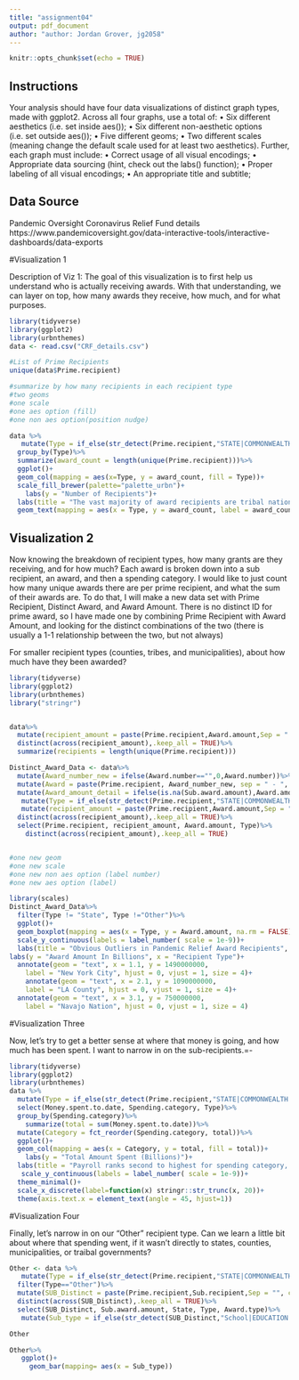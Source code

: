 ```yaml
---
title: "assignment04"
output: pdf_document
author: "author: Jordan Grover, jg2058"
---
```


```r
knitr::opts_chunk$set(echo = TRUE)


```

## Instructions

Your analysis should have four data visualizations of distinct graph types, made with ggplot2. Across all
four graphs, use a total of:
• Six different aesthetics (i.e. set inside aes());
• Six different non-aesthetic options (i.e. set outside aes());
• Five different geoms;
• Two different scales (meaning change the default scale used for at least two aesthetics).
Further, each graph must include:
• Correct usage of all visual encodings;
• Appropriate data sourcing (hint, check out the labs() function);
• Proper labeling of all visual encodings;
• An appropriate title and subtitle;

## Data Source

Pandemic Oversight Coronavirus Relief Fund details
https://www.pandemicoversight.gov/data-interactive-tools/interactive-dashboards/data-exports

#Visualization 1

Description of Viz 1: The goal of this visualization is to first help us understand who is actually receiving awards. With that understanding, we can layer on top, how many awards they receive, how much, and for what purposes. 

```r
library(tidyverse)
library(ggplot2)
library(urbnthemes)
data <- read.csv("CRF_details.csv")

#List of Prime Recipients
unique(data$Prime.recipient)

#summarize by how many recipients in each recipient type
#two geoms
#one scale
#one aes option (fill)
#one non aes option(position nudge)

data %>%
   mutate(Type = if_else(str_detect(Prime.recipient,"STATE|COMMONWEALTH|GOVERNOR"),"State", if_else(str_detect(Prime.recipient,"COUNTY"),"County",if_else(str_detect(Prime.recipient,"TRIBE|NATION|TRIBAL|NATIVE|INDIAN|COUNCIL|COMMUNITY|RANCHERIA"), "Tribe",if_else(str_detect(Prime.recipient,"CITY|MUNICIPALITY|VILLAGE|TOWN|PUBELO"), "City, Town, or Village","Other")))))%>%
  group_by(Type)%>%
  summarize(award_count = length(unique(Prime.recipient)))%>%
  ggplot()+
  geom_col(mapping = aes(x=Type, y = award_count, fill = Type))+
  scale_fill_brewer(palette="palette_urbn")+
    labs(y = "Number of Recipients")+
  labs(title = "The vast majority of award recipients are tribal nations",subtitle = "Number of recipients by recipient type",caption = "Source: Pandemicoversight.gov")+
  geom_text(mapping = aes(x = Type, y = award_count, label = award_count),position = position_nudge(y = +20))

```

## Visualization 2

Now knowing the breakdown of recipient types, how many grants are they receiving, and for how much? Each award is broken down into a sub recipient, an award, and then a spending category. I would like to just count how many unique awards there are per prime recipient, and what the sum of their awards are. To do that, I will make a new data set with Prime Recipient, Distinct Award, and Award Amount. There is no distinct ID for prime award, so I have made one by combining Prime Recipient with Award Amount, and looking for the distinct combinations of the two (there is usually a 1-1 relationship between the two, but not always)

For smaller recipient types (counties, tribes, and municipalities), about how much have they been awarded?


```r
library(tidyverse)
library(ggplot2)
library(urbnthemes)
library("stringr")


data%>%
  mutate(recipient_amount = paste(Prime.recipient,Award.amount,Sep = " ", callapse = NULL))%>%
  distinct(across(recipient_amount),.keep_all = TRUE)%>%
  summarize(recipients = length(unique(Prime.recipient)))

Distinct_Award_Data <- data%>%
  mutate(Award_number_new = ifelse(Award.number=="",0,Award.number))%>%
  mutate(Award = paste(Prime.recipient, Award_number_new, sep = " - ", collapse = NULL)) %>%
  mutate(Award_amount_detail = ifelse(is.na(Sub.award.amount),Award.amount,Sub.award.amount))%>%
   mutate(Type = if_else(str_detect(Prime.recipient,"STATE|COMMONWEALTH|GOVERNOR"),"State", if_else(str_detect(Prime.recipient,"COUNTY"),"County",if_else(str_detect(Prime.recipient,"TRIBE|NATION|TRIBAL|NATIVE|INDIAN|COUNCIL|COMMUNITY|RANCHERIA"), "Tribe",if_else(str_detect(Prime.recipient,"CITY|MUNICIPALITY|VILLAGE|TOWN|PUBELO"), "City, Town, or Village","Other")))))%>%
   mutate(recipient_amount = paste(Prime.recipient,Award.amount,Sep = " ", callapse = NULL))%>%
  distinct(across(recipient_amount),.keep_all = TRUE)%>%
  select(Prime.recipient, recipient_amount, Award.amount, Type)%>%
    distinct(across(recipient_amount),.keep_all = TRUE) 


#one new geom
#one new scale
#one new non aes option (label number)
#one new aes option (label)

library(scales)
Distinct_Award_Data%>%
  filter(Type != "State", Type !="Other")%>%
  ggplot()+
  geom_boxplot(mapping = aes(x = Type, y = Award.amount, na.rm = FALSE))+
  scale_y_continuous(labels = label_number( scale = 1e-9))+
  labs(title = "Obvious Outliers in Pandemic Relief Award Recipients", subtitle = "Distribution of pandemic spending amongst localities", caption = "Source: Pandemicoversight.gov")+
labs(y = "Award Amount In Billions", x = "Recipient Type")+
  annotate(geom = "text", x = 1.1, y = 1490000000, 
    label = "New York City", hjust = 0, vjust = 1, size = 4)+
    annotate(geom = "text", x = 2.1, y = 1090000000, 
    label = "LA County", hjust = 0, vjust = 1, size = 4)+
  annotate(geom = "text", x = 3.1, y = 750000000, 
    label = "Navajo Nation", hjust = 0, vjust = 1, size = 4)
```


#Visualization Three

Now, let's try to get a better sense at where that money is going, and how much has been spent. I want to narrow in on the sub-recipients.=-

```r
library(tidyverse)
library(ggplot2)
library(urbnthemes)
data %>%
  mutate(Type = if_else(str_detect(Prime.recipient,"STATE|COMMONWEALTH|GOVERNOR"),"State", if_else(str_detect(Prime.recipient,"COUNTY"),"County",if_else(str_detect(Prime.recipient,"TRIBE|NATION|TRIBAL|NATIVE|INDIAN|COUNCIL"), "Tribe",if_else(str_detect(Prime.recipient,"CITY|MUNICIPALITY|VILLAGE|TOWN|PUBELO"), "City, Town, or Village","Other")))))%>%
  select(Money.spent.to.date, Spending.category, Type)%>%
  group_by(Spending.category)%>%
    summarize(total = sum(Money.spent.to.date))%>%
  mutate(Category = fct_reorder(Spending.category, total))%>%
  ggplot()+
  geom_col(mapping = aes(x = Category, y = total, fill = total))+
    labs(y = "Total Amount Spent (Billions)")+
  labs(title = "Payroll ranks second to highest for spending category, next to miscelaneous",subtitle = "Pandemic Relief Reported Spending",caption = "Source: Pandemicoversight.gov")+
   scale_y_continuous(labels = label_number( scale = 1e-9))+
  theme_minimal()+
  scale_x_discrete(label=function(x) stringr::str_trunc(x, 20))+
  theme(axis.text.x = element_text(angle = 45, hjust=1))

```

#Visualization Four

Finally, let's narrow in on our "Other" recipient type. Can we learn a little bit about where that spending went, if it wasn't directly to states, counties, municipalities, or traibal governments?

```r

Other <- data %>%
   mutate(Type = if_else(str_detect(Prime.recipient,"STATE|COMMONWEALTH|GOVERNOR"),"State", if_else(str_detect(Prime.recipient,"COUNTY"),"County",if_else(str_detect(Prime.recipient,"TRIBE|NATION|TRIBAL|NATIVE|INDIAN|COUNCIL|COMMUNITY|RANCHERIA"), "Tribe",if_else(str_detect(Prime.recipient,"CITY|MUNICIPALITY|VILLAGE|TOWN|PUBELO"), "City, Town, or Village","Other")))))%>%
  filter(Type=="Other")%>%
  mutate(SUB_Distinct = paste(Prime.recipient,Sub.recipient,Sep = "", callapse = NULL))%>%
  distinct(across(SUB_Distinct),.keep_all = TRUE)%>%
  select(SUB_Distinct, Sub.award.amount, State, Type, Award.type)%>%
   mutate(Sub_type = if_else(str_detect(SUB_Distinct,"School|EDUCATION|ELEMENTARY|ACADEM"),"Educational",if_else(str_detect(SUB_Distinct,"BANK"),"Bank","Other")))

Other

Other%>%
   ggplot()+
     geom_bar(mapping= aes(x = Sub_type))

```

